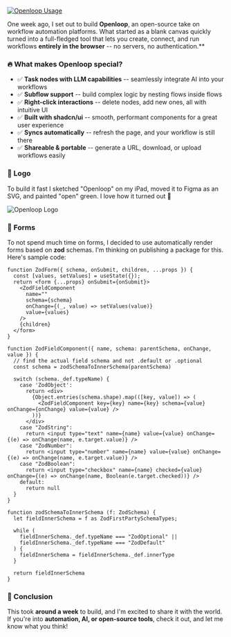 [![Openloop Usage](/openloop.gif)](https://openloop.vinpac.io)

One week ago, I set out to build **Openloop**, an open-source take on workflow automation platforms. What started as a blank canvas quickly turned into a full-fledged tool that lets you create, connect, and run workflows **entirely in the browser** -- no servers, no authentication.**

### 🔥 What makes Openloop special?

- ✅ **Task nodes with LLM capabilities** -- seamlessly integrate AI into your workflows
- ✅ **Subflow support** -- build complex logic by nesting flows inside flows
- ✅ **Right-click interactions** -- delete nodes, add new ones, all with intuitive UI
- ✅ **Built with shadcn/ui** -- smooth, performant components for a great user experience
- ✅ **Syncs automatically** -- refresh the page, and your workflow is still there
- ✅ **Shareable & portable** -- generate a URL, download, or upload workflows easily

### 🎨 Logo

To build it fast I sketched "Openloop" on my iPad, moved it to Figma as an SVG, and painted "open" green. I love how it turned out 🎨

![Openloop Logo](/openloop.png)

### 📝 Forms

To not spend much time on forms, I decided to use automatically render forms based on **zod** schemas. I'm thinking on publishing a package for this. Here's sample code:

```tsx
function ZodForm({ schema, onSubmit, children, ...props }) {
  const [values, setValues] = useState({});
  return <form {...props} onSubmit={onSubmit}>
    <ZodFieldComponent
      name=""
      schema={schema}
      onChange={(_, value) => setValues(value)}
      value={values}
    />
    {children}
  </form>
}

function ZodFieldComponent({ name, schema: parentSchema, onChange, value }) {
  // find the actual field schema and not .default or .optional
  const schema = zodSchemaToInnerSchema(parentSchema)

  switch (schema._def.typeName) {
    case 'ZodObject':
      return <div>
        {Object.entries(schema.shape).map(([key, value]) => (
          <ZodFieldComponent key={key} name={key} schema={value} onChange={onChange} value={value} />
        ))}
      </div>
    case "ZodString":
      return <input type="text" name={name} value={value} onChange={(e) => onChange(name, e.target.value)} />
    case "ZodNumber":
      return <input type="number" name={name} value={value} onChange={(e) => onChange(name, e.target.value)} />
    case "ZodBoolean":
      return <input type="checkbox" name={name} checked={value} onChange={(e) => onChange(name, Boolean(e.target.checked))} />
    default:
      return null
  }
}

function zodSchemaToInnerSchema (f: ZodSchema) {
  let fieldInnerSchema = f as ZodFirstPartySchemaTypes;

  while (
    fieldInnerSchema._def.typeName === "ZodOptional" ||
    fieldInnerSchema._def.typeName === "ZodDefault"
  ) {
    fieldInnerSchema = fieldInnerSchema._def.innerType
  }

  return fieldInnerSchema
}

```



### 🎉 Conclusion

This took **around a week** to build, and I'm excited to share it with the world. If you're into **automation, AI, or open-source tools**, check it out, and let me know what you think!
